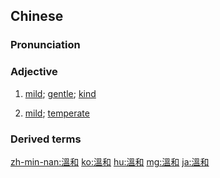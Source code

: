 {{also|温和}}
==Chinese==
{{zh-forms|s=温和}}

===Pronunciation===
{{zh-pron
|m=wēnhé
|c=wan1 wo4
|mn=un-hô
|cat=a
}}

===Adjective===
{{zh-adj}}

# [[mild]]; [[gentle]]; [[kind]]
# {{lb|zh|of weather}} [[mild]]; [[temperate]]

===Derived terms===
{{zh-der|溫和派}}

{{zh-cat|Intermediate}}

[[zh-min-nan:溫和]]
[[ko:溫和]]
[[hu:溫和]]
[[mg:溫和]]
[[ja:溫和]]